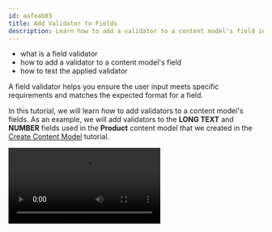 ```yaml
---
id: aafeab83
title: Add Validator to Fields
description: Learn how to add a validator to a content model's field in Headless CMS.
---
```



<Alert type="success" title="WHAT YOU'LL LEARN">

- what is a field validator
- how to add a validator to a content model's field
- how to test the applied validator

</Alert>

A field validator helps you ensure the user input meets specific requirements and matches the expected format for a field.

In this tutorial, we will learn how to add validators to a content model's fields.
As an example, we will add validators to the **LONG TEXT** and **NUMBER** fields used in the **Product** content model that we created in the [Create Content Model](/docs/{version}/user-guides/headless-cms/essentials/create-content-model) tutorial.

<Video src={addValidatorsToFields} controls={true}/>

## Step 1: Add `Required` and `Min length` validators to a LONG TEXT field

In this step we will:
- make the **Description** field required.
- set the minimum length for the input the **Description** field to **20 characters**.

1. From the **Side Menu**, Click **Headless CMS** > **Models**.

    ✔️ The Content Models screen opens.
    
2. Hover on the **Product** content model.

3. Click the **EDIT CONTENT MODEL** icon (✏️).

    ✔️ Screen to configure the **Product** content model's fields opens.

4. Click the **EDIT FIELD** icon (✏️) on the **Description** field.

    ✔️ **Field Settings - Long Text** screen opens.

5. Click the **VALIDATORS** tab.

6. Enable the **Required** validation by toggling the **Enabled** button. This will make the **Description** field mandatory.

    ✔️  Message textbox will be shown to set the error message.

7. In the **Message** textbox, type **Please enter the product description**.

8. Enable the **Min length** validation by toggling the **Enabled** button. 

    ✔️ Message and Value textboxes will be shown to set the error message and minimum value.

9. In the **Message** textbox, type **Description cannot be less than 20 characters**.

10. In the **Value** textbox, type **20**. 

11. Click **SAVE FIELD**.

   ✔️ Screen to configure the **Product** content model's fields opens.

12. Click **SAVE**.

    ✔️ "Your content model was successfully saved!" will be displayed.


## Step 2: Test the validators

1. Click the **PREVIEW** tab in the Product Model screen.

2. Click the **Description** textbox.

3. Now click anywhere outside the **Description** textbox.

    ✔️ The message "Please enter the product description" appears.

4. In the **Description** textbox, type **Top sweatshirt**.

5. Now click anywhere outside the **Description** textbox.

    ✔️ The message "Description cannot be less than 20 characters" appears.
